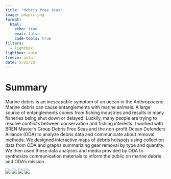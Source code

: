 ```yaml
---
title: "debris free seas"
image: odapic.png
format: 
  html:
    echo: true
    eval: false
    code-tools: true
filters: 
  - lightbox
lightbox: auto
freeze: auto
date: 5/22/23
---
```


# Summary

Marine debris is an inescapable symptom of an ocean in the Anthropocene. Marine debris can cause entanglements with marine animals. A large source of entanglements comes from fishing industries and results in many fisheries being shut down or delayed. Luckily, many people are trying to resolve conflicts between conservation and fishing interests. I worked with BREN Master's Group Debris Free Seas and the non-profit Ocean Defenders Alliance (ODA) to analyze debris data and communicate about removal methods. We designed interactive maps of debris hotspots using collection data from ODA and graphs summarizing gear removal by type and quantity. We then used these data analyses and media provided by ODA to synthesize communication materials to inform the public on marine debris and ODA's mission. 

![](debrisfree.png){group="photos"}
![](map.png){group="photos"}
![](odapic.png){group="photos"}
![](crane.png){group="photos"}


